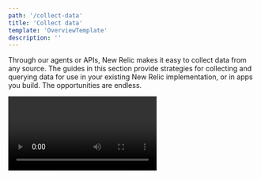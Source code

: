 ```yaml
---
path: '/collect-data'
title: 'Collect data'
template: 'OverviewTemplate'
description: ''
---
```


<Intro>

Through our agents or APIs, New Relic makes it easy to collect data from any source. The guides in this section provide strategies for collecting and querying data for use in your existing New Relic implementation, or in apps you build. The opportunities are endless. 


<Video id="nyt3r6h9vq" type="wistia" />

</Intro>
